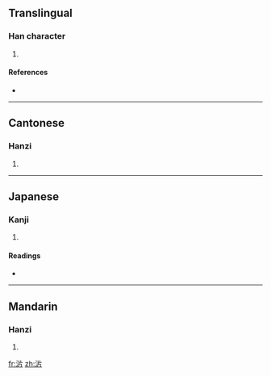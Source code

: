 ==Translingual==

===Han character===
{{Han char|rn=85|rad=水|as=04|sn=7|four=3212<sub>7</sub>|canj=水中中中 (ELLL), X水中中中 (XELLL)}}

# {{defn|Han|sort=水04}}

====References====
* {{Han ref|kx=0612.040|dkj=17218|dj=1005.080|hdz=31567.020|uh=6C9C|ud=27804|bh=CB58|bd=52056}}

----

==Cantonese==

===Hanzi===
{{yue-hanzi|jyut=|y=pun3}}

# {{defn|Cantonese}}

----

==Japanese==

===Kanji===
{{ja-kanji|grade=|rs=水04}}

# {{defn|Japanese}}

====Readings====
* {{ja-readings|on=[[はん]] (han)|kun=}}

----

==Mandarin==

===Hanzi===
{{cmn-hanzi|pin=[[pàn]] ([[pan4]])|wg=p'an<sup>4</sup>}}

# {{defn|Mandarin}}

[[fr:沜]]
[[zh:沜]]